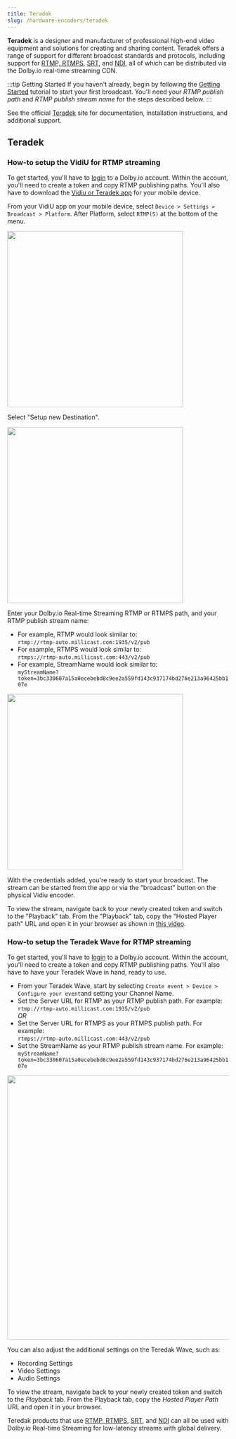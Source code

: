 ```yaml
---
title: Teradek
slug: /hardware-encoders/teradek
---
```


**Teradek** is a designer and manufacturer of professional high-end video equipment and solutions for creating and sharing content. Teradek offers a range of support for different broadcast standards and protocols, including support for [RTMP, RTMPS](/millicast/broadcast/rtmp-and-rtmps.mdx), [SRT](/millicast/broadcast/srt.mdx), and [NDI](/millicast/broadcast/ndi.md), all of which can be distributed via the Dolby.io real-time streaming CDN.

:::tip Getting Started
If you haven't already, begin by following the [Getting Started](/millicast/getting-started/index.mdx) tutorial to start your first broadcast. You'll need your _RTMP publish path_ and _RTMP publish stream name_ for the steps described below.
:::

See the official [Teradek](https://teradek.com/) site for documentation, installation instructions, and additional support.

## Teradek

### How-to setup the VidiU for RTMP streaming

To get started, you'll have to [login](https://streaming.dolby.io) to a Dolby.io account. Within the account, you'll need to create a token and copy RTMP publishing paths. You'll also have to download the [Vidiu or Teradek app](https://teradek.com/pages/vidiu-x) for your mobile device.

From your VidiU app on your mobile device, select `Device > Settings > Broadcast > Platform`. After Platform, select `RTMP(S)` at the bottom of the menu.


<div class="center-container">
  <img src={Vidiu1} width="400" />
</div>

Select "Setup new Destination".


<div class="center-container">
  <img src={Vidiu2} width="400" />
</div>

Enter your Dolby.io Real-time Streaming RTMP or RTMPS path, and your RTMP publish stream name:

- For example, RTMP would look similar to:  
  `rtmp://rtmp-auto.millicast.com:1935/v2/pub`
- For example, RTMPS would look similar to:  
  `rtmps://rtmp-auto.millicast.com:443/v2/pub`
- For example, StreamName would look similar to:  
  `myStreamName?token=3bc330607a15a0ecebebd8c9ee2a559fd143c937174bd276e213a96425bb107e`


<div class="center-container">
  <img src={Vidiu3} width="400" />
</div>

With the credentials added, you're ready to start your broadcast. The stream can be started from the app or via the "broadcast" button on the physical Vidiu encoder.

To view the stream, navigate back to your newly created token and switch to the "Playback" tab. From the "Playback" tab, copy the "Hosted Player path" URL and open it in your browser as shown in [this video](https://www.youtube.com/watch?v=GRLIT_Xii3M).

### How-to setup the Teradek Wave for RTMP streaming

To get started, you'll have to [login](https://streaming.dolby.io) to a Dolby.io account. Within the account, you'll need to create a token and copy RTMP publishing paths. You'll also have to have your Teradek Wave in hand, ready to use.

- From your Teradek Wave, start by selecting `Create event > Device > Configure your event`and setting your Channel Name.
- Set the Server URL for RTMP as your RTMP publish path. For example:  
  `rtmp://rtmp-auto.millicast.com:1935/v2/pub`  
  _OR_
- Set the Server URL for RTMPS as your RTMPS publish path. For example:  
  `rtmps://rtmp-auto.millicast.com:443/v2/pub`
- Set the StreamName as your RTMP publish stream name. For example:  
  `myStreamName?token=3bc330607a15a0ecebebd8c9ee2a559fd143c937174bd276e213a96425bb107e`


<div class="center-container">
  <img src={TeradekWave} width="600" />
</div>

You can also adjust the additional settings on the Teredak Wave, such as:

- Recording Settings
- Video Settings
- Audio Settings

To view the stream, navigate back to your newly created token and switch to the _Playback_ tab. From the Playback tab, copy the _Hosted Player Path_ URL and open it in your browser.

Teredak products that use [RTMP, RTMPS](/millicast/broadcast/rtmp-and-rtmps.mdx), [SRT](/millicast/broadcast/srt.mdx), and [NDI](/millicast/broadcast/ndi.md) can all be used with Dolby.io Real-time Streaming for low-latency streams with global delivery.
